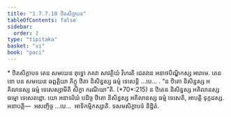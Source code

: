 ```yaml
---
title: "1.7.7.10 ឋិតសិក្ខាបទ"
tableOfContents: false
sidebar:
  order: 2
type: "tipitaka"
basket: "vi"
book: "paci"
---
```



<DynamicBreadcrumb />

<Paragraph type="center" book="paci">
* ឋិតសិក្ខាបទ
</Paragraph>

<Division number="648" book="paci">

<Paragraph number="2057" book="paci">
តេន សមយេន ពុទ្ធោ ភគវា សាវត្ថិយំ វិហរតិ ជេតវនេ អនាថបិណ្ឌិកស្ស អារាមេ. តេន ខោ បន សមយេន ឆព្ពគ្គិយា ភិក្ខូ ឋិតា និសិន្នស្ស ធម្មំ ទេសេន្តិ …បេ… .
</Paragraph>

<Paragraph number="2058" book="paci">
<Emphasis>“ន ឋិតោ និសិន្នស្ស អគិលានស្ស ធម្មំ ទេសេស្សាមីតិ សិក្ខា ករណីយា”</Emphasis>តិ. (*70*:<Emphasis>215</Emphasis>)
</Paragraph>

<Paragraph number="2059" book="paci">
ន ឋិតេន និសិន្នស្ស អគិលានស្ស ធម្មោ ទេសេតព្ពោ. យោ អនាទរិយំ បដិច្ច ឋិតោ និសិន្នស្ស អគិលានស្ស ធម្មំ ទេសេតិ, អាបត្តិ ទុក្កដស្ស.
</Paragraph>

<Paragraph number="2060" book="paci">
អនាបត្តិ—  អសញ្ចិច្ច …បេ…  អាទិកម្មិកស្សាតិ.

</Paragraph>
</Division>

<Paragraph number="2061" type="center" book="paci">
ទសមសិក្ខាបទំ និដ្ឋិតំ.
</Paragraph>
